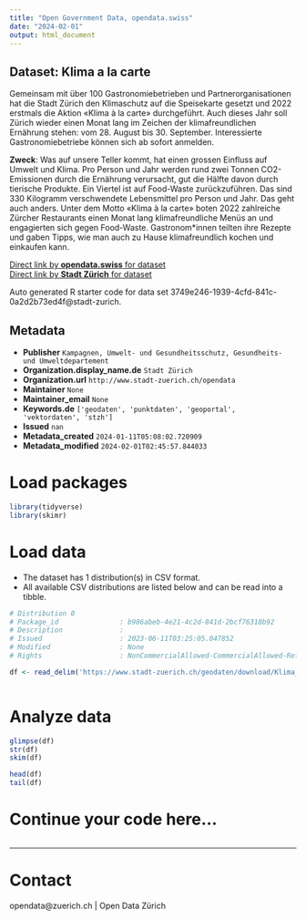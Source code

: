 ```yaml
---
title: "Open Government Data, opendata.swiss"
date: "2024-02-01"
output: html_document
---
```


## Dataset: Klima a la carte

Gemeinsam mit über 100 Gastronomiebetrieben und Partnerorganisationen hat die Stadt Zürich den Klimaschutz auf die Speisekarte gesetzt und 2022 erstmals die Aktion «Klima à la carte» durchgeführt. Auch dieses Jahr soll Zürich wieder einen Monat lang im Zeichen der klimafreundlichen Ernährung stehen: vom 28. August bis 30. September. Interessierte Gastronomiebetriebe können sich ab sofort anmelden.

**Zweck**: Was auf unsere Teller kommt, hat einen grossen Einfluss auf Umwelt und Klima. Pro Person und Jahr werden rund zwei Tonnen CO2-Emissionen durch die Ernährung verursacht, gut die Hälfte davon durch tierische Produkte. Ein Viertel ist auf Food-Waste zurückzuführen. Das sind 330 Kilogramm verschwendete Lebensmittel pro Person und Jahr. Das geht auch anders. Unter dem Motto «Klima à la carte» boten 2022 zahlreiche Zürcher Restaurants einen Monat lang klimafreundliche Menüs an und engagierten sich gegen Food-Waste. Gastronom*innen teilten ihre Rezepte und gaben Tipps, wie man auch zu Hause klimafreundlich kochen und einkaufen kann.

[Direct link by **opendata.swiss** for dataset](https://opendata.swiss/de/dataset/klima-a-la-carte)<br>
[Direct link by **Stadt Zürich** for dataset](https://data.stadt-zuerich.ch/dataset/geo_klima_a_la_carte)

Auto generated R starter code for data set 3749e246-1939-4cfd-841c-0a2d2b73ed4f@stadt-zurich.

## Metadata

- **Publisher** `Kampagnen, Umwelt- und Gesundheitsschutz, Gesundheits- und Umweltdepartement`
- **Organization.display_name.de** `Stadt Zürich`
- **Organization.url** `http://www.stadt-zuerich.ch/opendata`
- **Maintainer** `None`
- **Maintainer_email** `None`
- **Keywords.de** `['geodaten', 'punktdaten', 'geoportal', 'vektordaten', 'stzh']`
- **Issued** `nan`
- **Metadata_created** `2024-01-11T05:08:02.720909`
- **Metadata_modified** `2024-02-01T02:45:57.844033`


# Load packages

```r

library(tidyverse)
library(skimr)

```

# Load data

-   The dataset has 1 distribution(s) in CSV format.
-   All available CSV distributions are listed below and can be read into a tibble.

```r

# Distribution 0
# Package_id               : b986abeb-4e21-4c2d-841d-2bcf76318b92
# Description              : 
# Issued                   : 2023-06-11T03:25:05.047852
# Modified                 : None
# Rights                   : NonCommercialAllowed-CommercialAllowed-ReferenceNotRequired

df <- read_delim('https://www.stadt-zuerich.ch/geodaten/download/Klima_a_la_carte?format=10008')



```

# Analyze data

```r

glimpse(df)
str(df)
skim(df)

head(df)
tail(df)

```

# Continue your code here...

```r

```

------------------------------------------------------------------------

# Contact

opendata@zuerich.ch | Open Data Zürich
